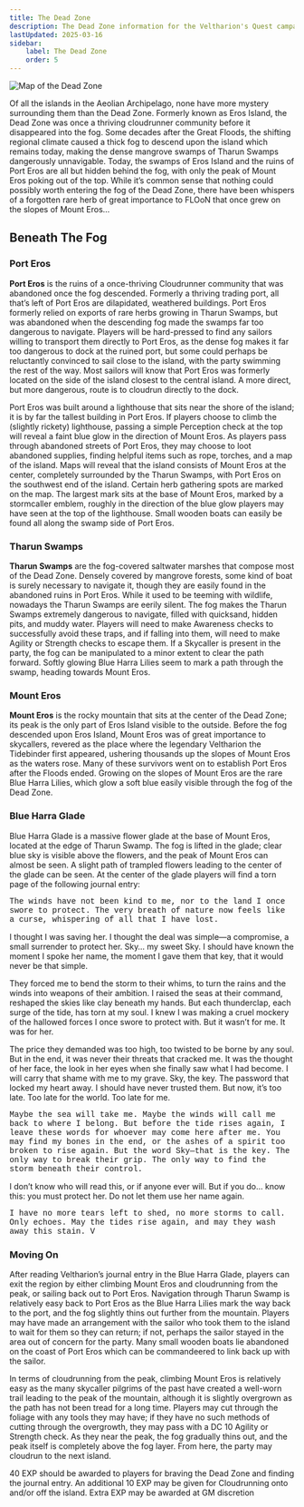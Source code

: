 ```yaml
---
title: The Dead Zone
description: The Dead Zone information for the Veltharion's Quest campaign
lastUpdated: 2025-03-16
sidebar:
    label: The Dead Zone
    order: 5
---
```



![Map of the Dead Zone](../../../../assets/archipelago/isleOfDeath.png)

Of all the islands in the Aeolian Archipelago, none have more mystery surrounding them than the Dead Zone. Formerly known as Eros Island, the Dead Zone was once a thriving cloudrunner community before it disappeared into the fog. Some decades after the Great Floods, the shifting regional climate caused a thick fog to descend upon the island which remains today, making the dense mangrove swamps of Tharun Swamps dangerously unnavigable. Today, the swamps of Eros Island and the ruins of Port Eros are all but hidden behind the fog, with only the peak of Mount Eros poking out of the top. While it’s common sense that nothing could possibly worth entering the fog of the Dead Zone, there have been whispers of a forgotten rare herb of great importance to FLOoN that once grew on the slopes of Mount Eros…

## Beneath The Fog

### Port Eros

**Port Eros** is the ruins of a once-thriving Cloudrunner community that was abandoned once the fog descended. Formerly a thriving trading port, all that’s left of Port Eros are dilapidated, weathered buildings. Port Eros formerly relied on exports of rare herbs growing in Tharun Swamps, but was abandoned when the descending fog made the swamps far too dangerous to navigate. Players will be hard-pressed to find any sailors willing to transport them directly to Port Eros, as the dense fog makes it far too dangerous to dock at the ruined port, but some could perhaps be reluctantly convinced to sail close to the island, with the party swimming the rest of the way. Most sailors will know that Port Eros was formerly located on the side of the island closest to the central island. A more direct, but more dangerous, route is to cloudrun directly to the dock.

Port Eros was built around a lighthouse that sits near the shore of the island; it is by far the tallest building in Port Eros. If players choose to climb the (slightly rickety) lighthouse, passing a simple Perception check at the top will reveal a faint blue glow in the direction of Mount Eros. As players pass through abandoned streets of Port Eros, they may choose to loot abandoned supplies, finding helpful items such as rope, torches, and a map of the island. Maps will reveal that the island consists of Mount Eros at the center, completely surrounded by the Tharun Swamps, with Port Eros on the southwest end of the island. Certain herb gathering spots are marked on the map. The largest mark sits at the base of Mount Eros, marked by a stormcaller emblem, roughly in the direction of the blue glow players may have seen at the top of the lighthouse. Small wooden boats can easily be found all along the swamp side of Port Eros.

### Tharun Swamps

**Tharun Swamps** are the fog-covered saltwater marshes that compose most of the Dead Zone. Densely covered by mangrove forests, some kind of boat is surely necessary to navigate it, though they are easily found in the abandoned ruins in Port Eros. While it used to be teeming with wildlife, nowadays the Tharun Swamps are eerily silent. The fog makes the Tharun Swamps extremely dangerous to navigate, filled with quicksand, hidden pits, and muddy water. Players will need to make Awareness checks to successfully avoid these traps, and if falling into them, will need to make Agility or Strength checks to escape them. If a Skycaller is present in the party, the fog can be manipulated to a minor extent to clear the path forward. Softly glowing Blue Harra Lilies seem to mark a path through the swamp, heading towards Mount Eros.

### Mount Eros

**Mount Eros** is the rocky mountain that sits at the center of the Dead Zone; its peak is the only part of Eros Island visible to the outside. Before the fog descended upon Eros Island, Mount Eros was of great importance to skycallers, revered as the place where the legendary Veltharion the Tidebinder first appeared, ushering thousands up the slopes of Mount Eros as the waters rose. Many of these survivors went on to establish Port Eros after the Floods ended. Growing on the slopes of Mount Eros are the rare Blue Harra Lilies, which glow a soft blue easily visible through the fog of the Dead Zone.

### Blue Harra Glade
Blue Harra Glade is a massive flower glade at the base of Mount Eros, located at the edge of Tharun Swamp. The fog is lifted in the glade; clear blue sky is visible above the flowers, and the peak of Mount Eros can almost be seen. A slight path of trampled flowers leading to the center of the glade can be seen. At the center of the glade players will find a torn page of the following journal entry:


<span style="font-family: Monaco, Courier New, monospace;"> The winds have not been kind to me, nor to the land I once swore to protect. The very breath of nature now feels like a curse, whispering of all that I have lost.

I thought I was saving her. I thought the deal was simple—a compromise, a small surrender to protect her. Sky… my sweet Sky. I should have known the moment I spoke her name, the moment I gave them that key, that it would never be that simple.

They forced me to bend the storm to their whims, to turn the rains and the winds into weapons of their ambition. I raised the seas at their command, reshaped the skies like clay beneath my hands. But each thunderclap, each surge of the tide, has torn at my soul. I knew I was making a cruel mockery of the hallowed forces I once swore to protect with. But it wasn’t for me. It was for her.

The price they demanded was too high, too twisted to be borne by any soul. But in the end, it was never their threats that cracked me. It was the thought of her face, the look in her eyes when she finally saw what I had become. I will carry that shame with me to my grave.
Sky, the key. The password that locked my heart away. I should have never trusted them. But now, it’s too late. Too late for the world. Too late for me. </span>

<span style="font-family: Monaco, Courier New, monospace;"> Maybe the sea will take me. Maybe the winds will call me back to where I belong. But before the tide rises again, I leave these words for whoever may come here after me. You may find my bones in the end, or the ashes of a spirit too broken to rise again. But the word Sky—that is the key. The only way to break their grip. The only way to find the storm beneath their control.

I don’t know who will read this, or if anyone ever will. But if you do… know this: you must protect her. Do not let them use her name again. </span>

<span style="font-family: Monaco, Courier New, monospace;"> I have no more tears left to shed, no more storms to call. Only echoes.
May the tides rise again, and may they wash away this stain.
V </span>

### Moving On

After reading Veltharion’s journal entry in the Blue Harra Glade, players can exit the region by either climbing Mount Eros and cloudrunning from the peak, or sailing back out to Port Eros. Navigation through Tharun Swamp is relatively easy back to Port Eros as the Blue Harra Lilies mark the way back to the port, and the fog slightly thins out further from the mountain. Players may have made an arrangement with the sailor who took them to the island to wait for them so they can return; if not, perhaps the sailor stayed in the area out of concern for the party. Many small wooden boats lie abandoned on the coast of Port Eros which can be commandeered to link back up with the sailor.

In terms of cloudrunning from the peak, climbing Mount Eros is relatively easy as the many skycaller pilgrims of the past have created a well-worn trail leading to the peak of the mountain, although it is slightly overgrown as the path has not been tread for a long time. Players may cut through the foliage with any tools they may have; if they have no such methods of cutting through the overgrowth, they may pass with a DC 10 Agility or Strength check. As they near the peak, the fog gradually thins out, and the peak itself is completely above the fog layer. From here, the party may cloudrun to the next island.

40 EXP should be awarded to players for braving the Dead Zone and finding the journal entry. An additional 10 EXP may be given for Cloudrunning onto and/or off the island. Extra EXP may be awarded at GM discretion


